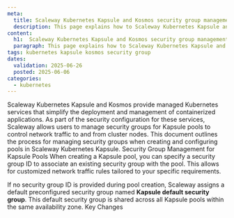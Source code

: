 ```yaml
---
meta:
  title: Scaleway Kubernetes Kapsule and Kosmos security group management
  description: This page explains how to Scaleway Kubernetes Kapsule and Kosmos manage security groups
content:
  h1:  Scaleway Kubernetes Kapsule and Kosmos security group management
  paragraph: This page explains how to Scaleway Kubernetes Kapsule and Kosmos manage security groups
tags: kubernetes kapsule kosmos security group
dates:
  validation: 2025-06-26
  posted: 2025-06-06
categories:
  - kubernetes
---
```


Scaleway Kubernetes Kapsule and Kosmos provide managed Kubernetes services that simplify the deployment and management of containerized applications. As part of the security configuration for these services, Scaleway allows users to manage security groups for Kapsule pools to control network traffic to and from cluster nodes. This document outlines the process for managing security groups when creating and configuring pools in Scaleway Kubernetes Kapsule.
Security Group Management for Kapsule Pools
When creating a Kapsule pool, you can specify a security group ID to associate an existing security group with the pool. This allows for customized network traffic rules tailored to your specific requirements.

If no security group ID is provided during pool creation, Scaleway assigns a default preconfigured security group named **Kapsule default security group**. This default security group is shared across all Kapsule pools within the same availability zone.
Key Changes
